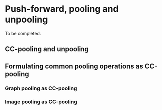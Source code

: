 # Push-forward, pooling and unpooling

To be completed.

## CC-pooling and unpooling

## Formulating common pooling operations as CC-pooling

### Graph pooling as CC-pooling

### Image pooling as CC-pooling
